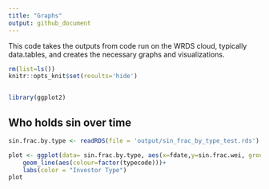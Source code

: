 ```yaml
---
title: "Graphs"
output: github_document
---
```


This code takes the outputs from code run on the WRDS cloud, typically data.tables, and creates the necessary graphs and visualizations.

```r
rm(list=ls())
knitr::opts_knit$set(results='hide')


library(ggplot2)
```

## Who holds sin over time

```r
sin.frac.by.type <- readRDS(file = 'output/sin_frac_by_type_test.rds')
```

```r
plot <- ggplot(data= sin.frac.by.type, aes(x=fdate,y=sin.frac.wei, group = factor(typecode)))+
    geom_line(aes(colour=factor(typecode)))+
    labs(color = "Investor Type")
plot
```

